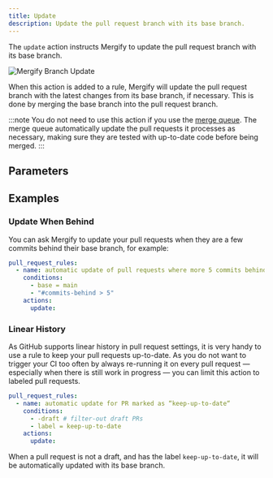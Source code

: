 ```yaml
---
title: Update
description: Update the pull request branch with its base branch.
---
```



The `update` action instructs Mergify to update the pull request branch with
its base branch.

<Image src={updateBranchScreenshot} alt="Mergify Branch Update" />

When this action is added to a rule, Mergify will update the pull request
branch with the latest changes from its base branch, if necessary. This is done
by merging the base branch into the pull request branch.

:::note
  You do not need to use this action if you use the [merge
  queue](/merge-queue). The merge queue automatically update the pull requests
  it processes as necessary, making sure they are tested with up-to-date code
  before being merged.
:::

## Parameters

<ActionOptionsTable def='UpdateActionModel' />

## Examples

### Update When Behind

You can ask Mergify to update your pull requests when they are a few commits
behind their base branch, for example:

```yaml
pull_request_rules:
  - name: automatic update of pull requests where more 5 commits behind
    conditions:
      - base = main
      - "#commits-behind > 5"
    actions:
      update:
```

### Linear History

As GitHub supports linear history in pull request settings, it is very handy to
use a rule to keep your pull requests up-to-date. As you do not want to trigger
your CI too often by always re-running it on every pull request — especially
when there is still work in progress — you can limit this action to labeled
pull requests.

```yaml
pull_request_rules:
  - name: automatic update for PR marked as “keep-up-to-date“
    conditions:
      - -draft # filter-out draft PRs
      - label = keep-up-to-date
    actions:
      update:
```

When a pull request is not a draft, and has the label `keep-up-to-date`, it
will be automatically updated with its base branch.
